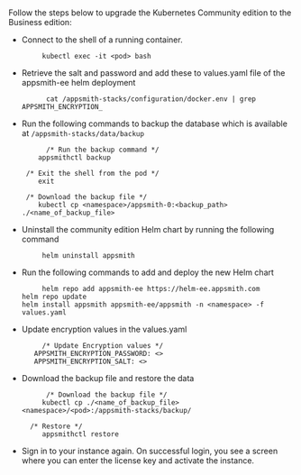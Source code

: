 # 

<HideElements/>

Follow the steps below to upgrade the Kubernetes Community edition to the Business edition:

<ul class="circle"> 
<li> Connect to the shell of a running container.

         kubectl exec -it <pod> bash        

</li>

<li> Retrieve the salt and password and add these to values.yaml file of the appsmith-ee helm deployment

          cat /appsmith-stacks/configuration/docker.env | grep APPSMITH_ENCRYPTION_ 
</li>

<li> Run the following commands to backup the database which is available at <code>/appsmith-stacks/data/backup</code>

          /* Run the backup command */
        appsmithctl backup

     /* Exit the shell from the pod */
        exit

     /* Download the backup file */
        kubectl cp <namespace>/appsmith-0:<backup_path> ./<name_of_backup_file>
</li>
    
<li> Uninstall the community edition Helm chart by running the following command

         helm uninstall appsmith
</li>
<li>Run the following commands to add and deploy the new Helm chart

         helm repo add appsmith-ee https://helm-ee.appsmith.com
    helm repo update
    helm install appsmith appsmith-ee/appsmith -n <namespace> -f values.yaml
 </li>
<li>Update encryption values in the values.yaml

         /* Update Encryption values */
       APPSMITH_ENCRYPTION_PASSWORD: <>
       APPSMITH_ENCRYPTION_SALT: <>
</li>
<li>Download the backup file and restore the data

          /* Download the backup file */
         kubectl cp ./<name_of_backup_file> <namespace>/<pod>:/appsmith-stacks/backup/

      /* Restore */
         appsmithctl restore
</li>

<li> Sign in to your instance again. On successful login, you see a screen where you can enter the license key and activate the instance.
</li>

</ul>
